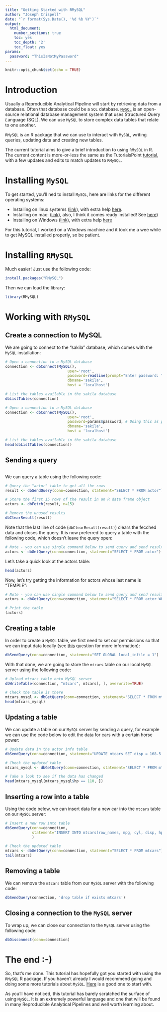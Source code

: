 ```yaml
---
title: "Getting Started with RMySQL"
author: "Joseph Crispell"
date: "`r format(Sys.Date(), '%d %b %Y')`"
output:
  html_document:
    number_sections: true
    toc: yes
    toc_depth: '2'
    toc_float: yes
params: 
  password: "ThisIsNotMyPassword"
---
```


```r
knitr::opts_chunk$set(echo = TRUE)
```

# Introduction

Usually a Reproducible Analytical Pipeline will start by retrieving data from a database. Often that database could be a `SQL` database. [`MySQL`](https://www.mysql.com/) is an open-source relational database management system that uses *S*tructured *Q*uery *L*anguage (SQL). We can use `MySQL` to store complex data tables that relate to one another.

`RMySQL` is an R package that we can use to interact with `MySQL`, writing queries, updating data and creating new tables.

The current tutorial aims to give a brief introduction to using `RMySQL` in R. The current content is more-or-less the same as the TutorialsPoint [tutorial](https://www.tutorialspoint.com/r/r_database.htm), with a  few updates and edits to match updates to `RMySQL`.

# Installing `MySQL`

To get started, you'll ned to install `MySQL`, here are links for the different operating systems:

- Installing on linux systems ([link](https://dev.mysql.com/doc/refman/8.0/en/linux-installation.html)), with extra help [here](https://itsfoss.com/install-mysql-ubuntu/).
- Installing on mac: ([link](https://dev.mysql.com/doc/mysql-osx-excerpt/5.7/en/osx-installation.html)), also, I think it comes ready installed! See [here](https://www.thoughtco.com/installing-mysql-on-mac-2693866))
- Installing on Windows ([link](https://dev.mysql.com/downloads/installer/)), with extra help [here](https://www.wikihow.com/Install-the-MySQL-Database-Server-on-Your-Windows-PC)

For this tutorial, I worked on a Windows machine and it took me a wee while to get MySQL installed properly, so be patient.

# Installing `RMySQL`

Much easier! Just use the following code:

```r
install.packages("RMySQL")
```

Then we can load the library:
```r
library(RMySQL)
```


# Working with `RMySQL`

## Create a connection to MySQL

We are going to connect to the "sakila" database, which comes with the `MySQL` installation:

```r
# Open a connection to a MySQL database
connection <- dbConnect(MySQL(), 
                            user='root', 
                            password=readline(prompt="Enter password: "), # Doing this as password never stored in easily accessible format now
                            dbname='sakila',
                            host = 'localhost')

# List the tables available in the sakila database
dbListTables(connection)
```


```r
# Open a connection to a MySQL database
connection <- dbConnect(MySQL(), 
                            user='root', 
                            password=params$password, # Doing this as password never stored in easily accessible format now
                            dbname='sakila',
                            host = 'localhost')

# List the tables available in the sakila database
head(dbListTables(connection))
```

## Sending a query
```r

```

We can query a table using the following code:

```r
# Query the "actor" table to get all the rows
result <- dbSendQuery(conn=connection, statement="SELECT * FROM actor") # NOTE: SQL syntax is case-insensitive

# Store the first 15 rows of the result in an R data frame object
actors <- dbFetch(result, n=15)

# Remove the unused results
dbClearResult(result)
```

Note that the last line of code (`dbClearResult(result)`) clears the fecched data and closes the query. It is now preferred to query a table with the following code, which doesn't leave the query open:

```r
# Note - you can use single command below to send query and send result as data.frame in one command - doesn't leave query open
actors <- dbGetQuery(conn=connection, statement="SELECT * FROM actor")
```

Let's take a quick look at the actors table:
```r
head(actors)
```


Now, let's try getting the information for actors whose last name is "TEMPLE":
```r
# Note - you can use single command below to send query and send result as data.frame in one command - doesn't leave query open
actors <- dbGetQuery(conn=connection, statement="SELECT * FROM actor WHERE last_name = 'TEMPLE'")

# Print the table
(actors)
```

## Creating a table

In order to create a `MySQL` table, we first need to set our permissions so that we can input data locally (see [this](https://stackoverflow.com/questions/44288358/is-there-a-faster-way-to-upload-data-from-r-to-mysql) question for more information):

```r
dbSendQuery(conn=connection, statement="SET GLOBAL local_infile = 1")
```

With that done, we are going to store the `mtcars` table on our local `MySQL` server using the following code:
```r
# Upload mtcars table onto MySQL server
dbWriteTable(connection, "mtcars", mtcars[, ], overwrite=TRUE)

# Check the table is there
mtcars_mysql <- dbGetQuery(conn=connection, statement="SELECT * FROM mtcars")
head(mtcars_mysql)
```


## Updating a table

We can update a table on our `MySQL` server by sending a query, for example we can use the code below to edit the data for cars with a certain horse power:
```r
# Update data in the actor info table
dbSendQuery(conn=connection, statement="UPDATE mtcars SET disp = 168.5 WHERE hp = 110")

# Check the updated table
mtcars_mysql <- dbGetQuery(conn=connection, statement="SELECT * FROM mtcars")

# Take a look to see if the data has changed
head(mtcars_mysql[mtcars_mysql$hp == 110, ])
```

## Inserting a row into a table

Using the code below, we can insert data for a new car into the `mtcars` table on our `MySQL` server:
```r
# Insert a new row into table
dbSendQuery(conn=connection,
            statement="INSERT INTO mtcars(row_names, mpg, cyl, disp, hp, drat, wt, qsec, vs, am, gear, carb) values('New Mazda RX4 Wag', 21, 6, 168.5, 110, 3.9, 2.875, 17.02, 0, 1, 4, 4)"
            )

# Check the updated table
mtcars <- dbGetQuery(conn=connection, statement="SELECT * FROM mtcars")
tail(mtcars)
```

## Removing a table

We can remove the `mtcars` table from our `MySQL` server with the following code:
```r
dbSendQuery(connection, 'drop table if exists mtcars')
```

## Closing a connection to the `MySQL` server

To wrap up, we can close our connection to the `MySQL` server using the following code:
```r
dbDisconnect(conn=connection)
```

# The end :-)

So, that's me done. This tutorial has hopefully got you started with using the `RMySQL` R package. If you haven't already I would recommend going and doing some more tutorials about `MySQL`. [Here](https://www.tutorialspoint.com/mysql/index.htm) is a good one to start with.

As you'll have noticed, this tutorial has barely scratched the surface of using `MySQL`. It is an extremely powerful language and one that will be found in many Reproducible Analytical Pipelines and well worth learning about.
